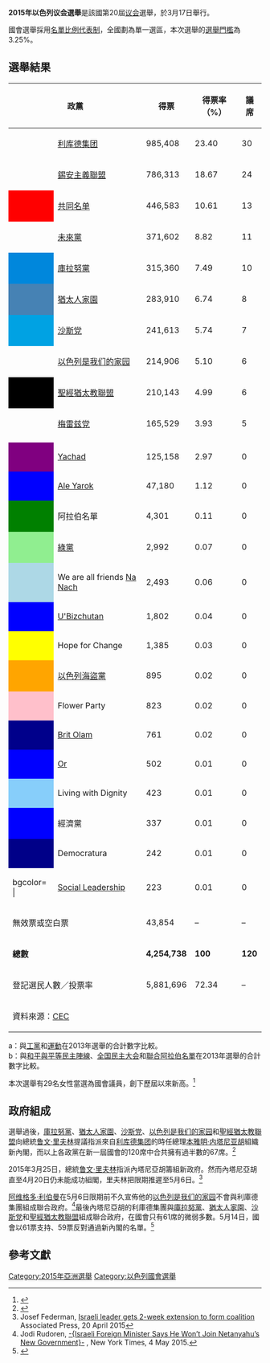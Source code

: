 {{Infobox election
| election_name = 2015年以色列议会选举
| country = 以色列
| type = 议会
| ongoing = 
| previous_election = 2013年以色列议会选举
| previous_year = 2013年
| previous_mps =
| election_date = 2015年3月17日
| elected_mps =
| next_election =2019年4月以色列議會選舉
| next_year = 2019年4月
| next_mps =
| seats_for_election= 所有120个议席
| majority_seats = 61
}}

'''2015年以色列议会選舉'''是該國第20屆[[議會_(以色列)|议会]]選舉，於3月17日舉行。

國會選舉採用[[名單比例代表制|名單比例代表制]]，全國劃為單一選區，本次選舉的[[選舉門檻|選舉門檻]]為3.25%。

==選舉結果==
{| class=wikitable style=text-align:right
|-
!colspan=2|政黨
!得票
!得票率（%）
!議席
!+/–
|-
| bgcolor=#0047AB |
|align=left|[[利库德集团|利库德集团]]||985,408||23.40||30||+12
|-
| bgcolor=#C61318 |
|align=left|[[錫安主義聯盟|錫安主義聯盟]]||786,313||18.67||24||+3<sup>a</sup>
|-
| style="background:red;"|
|align=left|[[共同名单|共同名单]]||446,583||10.61||13||+2<sup>b</sup>
|-
| bgcolor=#005693 |
|align=left|[[未來黨|未來黨]]||371,602||8.82||11||–8
|-
| style="background:#0087dc;"|
|align=left| [[庫拉努黨|庫拉努黨]] ||315,360||7.49||10|| 新政黨
|-
| style="background:#4682b4;"|
|align=left|[[猶太人家園|猶太人家園]]||283,910||6.74||8||–4
|-
| style="background:#00a2e3;"|
|align=left|[[沙斯党|沙斯党]]||241,613||5.74||7||–4
|-
| bgcolor=#013068 |
|align=left|[[以色列是我们的家园|以色列是我们的家园]]||214,906||5.10||6||–7
|-
| style="background:#000;"|
|align=left| [[聖經猶太教聯盟|聖經猶太教聯盟]] ||210,143||4.99||6||–1
|-
| bgcolor=#009F3C |
|align=left|[[梅雷兹党|梅雷兹党]]||165,529||3.93||5||–1
|-
!colspan=6|
|-
| style="background:purple;"|
|align=left|[[Yachad_(political_party)|Yachad]]<!-- Otzma was included as part of the Yachad list, not alongside it-->||125,158||2.97||0|| 新政黨
|-
| style="background:blue;"|
|align=left|[[Ale_Yarok|Ale Yarok]]||47,180||1.12||0||0
|-
| style="background:green;"|
|align=left| 阿拉伯名單 ||4,301||0.11||0|| 新政黨
|-
| style="background:lightgreen;"|
|align=left|[[綠黨_(以色列)|綠黨]]||2,992||0.07||0||0
|-
| style="background:lightblue;"|
|align=left|We are all friends [[Na_Nach|Na Nach]]||2,493||0.06||0||0
|-
| style="background:blue;"|
|align=left|[[U'Bizchutan|U'Bizchutan]]||1,802||0.04||0|| 新政黨
|-
| style="background:yellow;"|
|align=left|Hope for Change||1,385||0.03||0||0
|-
| style="background:orange;"|
|align=left| [[以色列海盜黨|以色列海盜黨]] ||895||0.02||0||0
|-
| style="background:pink;"|
|align=left|Flower Party||823||0.02||0|| 新政黨
|-
| style="background:darkblue;"|
|align=left|[[Brit_Olam|Brit Olam]]||761||0.02||0||0
|-
| style="background:blue;"|
|align=left|[[Or_(political_party)|Or]]||502||0.01||0||0
|-
| style="background:lightskyblue;"|
|align=left|Living with Dignity||423||0.01||0||0
|-
| style="background:blue;"|
|align=left| 經濟黨 ||337||0.01||0||0
|-
| style="background:#000088;"|
|align=left|Democratura||242||0.01||0|| 新政黨
|-
| bgcolor= |
|align=left|[[Moreshet_Avot|Social Leadership]]||223||0.01||0||0
|-
| style="text-align:left;" colspan="2"| 無效票或空白票 ||43,854||–||–||–
|-
| style="text-align:left;" colspan="2"|'''總數'''||'''4,254,738'''||'''100'''||'''120'''||–
|-
| style="text-align:left;" colspan="2"| 登記選民人數／投票率 ||5,881,696||72.34||–||–
|-
| style="text-align:left;" colspan="6"|資料來源：[https://web.archive.org/web/20150318200737/http://www.votes20.gov.il/ CEC]
|}

a：與[[以色列工党|工黨]]和[[運動_(以色列)|運動]]在2013年選舉的合計數字比較。<br />
b：與[[和平與平等民主陣線|和平與平等民主陣線]]、[[全国民主大会|全国民主大会]]和[[聯合阿拉伯名單|聯合阿拉伯名單]]在2013年選舉的合計數字比較。

本次選舉有29名女性當選為國會議員，創下歷屆以來新高。<ref>{{cite news|last1=Hartman|first1=Ben|title=Final Knesset tally bumps female MKs up to 29|url=http://www.jpost.com/Israel-Elections/Final-Knesset-tally-bumps-female-MKs-up-to-29-394550|accessdate=22 March 2015|work=Jerusalem Post|date=20 March 2015|archive-date=2015-09-06|archive-url=https://web.archive.org/web/20150906032751/http://www.jpost.com/Israel-Elections/Final-Knesset-tally-bumps-female-MKs-up-to-29-394550|dead-url=no}}</ref>

==政府組成==
選舉過後，[[庫拉努黨|庫拉努黨]]、[[猶太人家園|猶太人家園]]、[[沙斯党|沙斯党]]、[[以色列是我们的家园|以色列是我们的家园]]和[[聖經猶太教聯盟|聖經猶太教聯盟]]向總統[[鲁文·里夫林|鲁文·里夫林]]提議指派來自[[利库德集团|利库德集团]]的時任總理[[本雅明·内塔尼亚胡|本雅明·内塔尼亚胡]]組織新內閣，而以上各政黨在新一屆國會的120席中合共擁有過半數的67席。<ref>{{cite web|url=http://www.jpost.com/Israel-Elections/Rivlin-continues-consultations-with-party-representatives-to-form-coalition-394780|title=Rivlin to task Netanyahu with forming coalition after PM wins 67 recommendations|author=Greer Fay Cashman, JPost.com Staff|work=The Jerusalem Post|accessdate=2015-10-09|archive-date=2015-10-20|archive-url=https://web.archive.org/web/20151020172902/http://www.jpost.com/Israel-Elections/Rivlin-continues-consultations-with-party-representatives-to-form-coalition-394780|dead-url=no}}</ref>

2015年3月25日，總統[[鲁文·里夫林|鲁文·里夫林]]指派內塔尼亞胡籌組新政府。然而內塔尼亞胡直至4月20日仍未能成功組閣，里夫林把限期推遲至5月6日。<ref>Josef Federman, [http://bigstory.ap.org/article/0e79520583914abdb644baf24bdd4357/israeli-leader-gets-2-week-extension-form-coalition Israeli leader gets 2-week extension to form coalition] {{Wayback|url=http://bigstory.ap.org/article/0e79520583914abdb644baf24bdd4357/israeli-leader-gets-2-week-extension-form-coalition |date=20150518080531 }} Associated Press, 20 April 2015</ref>

[[阿维格多·利伯曼|阿维格多·利伯曼]]在5月6日限期前不久宣佈他的[[以色列是我们的家园|以色列是我们的家园]]不會與利庫德集團組成聯合政府。<ref>Jodi Rudoren, [http://www.nytimes.com/2015/05/05/world/middleeast/avigdor-lieberman-israel-foreign-minister.html?hp&action=click&pgtype=Homepage&module=second-column-region&region=top-news&WT.nav=top-news -{Israeli Foreign Minister Says He Won’t Join Netanyahu’s New Government}-] {{Wayback|url=http://www.nytimes.com/2015/05/05/world/middleeast/avigdor-lieberman-israel-foreign-minister.html?hp&action=click&pgtype=Homepage&module=second-column-region&region=top-news&WT.nav=top-news |date=20150507094703 }}, New York Times, 4 May 2015.</ref>最後內塔尼亞胡的利庫德集團與[[庫拉努黨|庫拉努黨]]、[[猶太人家園|猶太人家園]]、[[沙斯党|沙斯党]]和[[聖經猶太教聯盟|聖經猶太教聯盟]]組成聯合政府，在國會只有61席的微弱多數。5月14日，國會以61票支持、59票反對通過新內閣的名單。<ref>{{cite news|last1=Lis|first1=Jonathan|title=Israel's 34th government sworn in after stormy debate|url=http://www.haaretz.com/news/israel/1.656536|accessdate=3 June 2015|work=Haaretz (online)|date=14 May 2015|archive-date=2015-08-19|archive-url=https://web.archive.org/web/20150819064019/http://www.haaretz.com/news/israel/1.656536|dead-url=no}}</ref>

==參考文獻==
{{Reflist}}
{{以色列选举}}
[[Category:2015年亞洲選舉|Category:2015年亞洲選舉]]
[[Category:以色列國會選舉|Category:以色列國會選舉]]